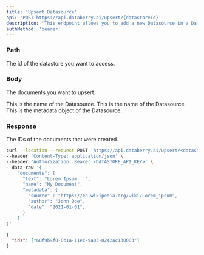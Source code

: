 ```yaml
---
title: 'Upsert Datasource'
api: 'POST https://api.databerry.ai/upsert/{datastoreId}'
description: 'This endpoint allows you to add a new Datasource in a Datastore'
authMethod: 'bearer'
---
```


### Path

<ParamField path="datastoreId" type="string" required>
  The id of the datastore you want to access.
</ParamField>

### Body

<ParamField path="documents" type="array" required>
  
<Expandable title="Toggle object" defaultOpen>

The documents you want to upsert.

<ParamField body="text" type="string" required>
  This is the name of the Datasource.
</ParamField>

<ParamField body="name" type="string">
  This is the name of the Datasource.
</ParamField>

<ParamField body="metadata" type="JSON or null">
  This is the metadata object of the Datasource.
</ParamField>

</Expandable>

</ParamField>

### Response

<ResponseField name="ids" type="array of string">
  The IDs of the documents that were created.
</ResponseField>

<RequestExample>

```bash Example Request
curl --location --request POST 'https://api.databerry.ai/upsert/<datastoreId>' \
--header 'Content-Type: application/json' \
--header 'Authorization: Bearer <DATASTORE_API_KEY>' \
--data-raw '{
    "documents": [
      "text": "Lorem Ipsum...",
      "name": "My Document",
      "metadata": {
        "source" : "https://en.wikipedia.org/wiki/Lorem_ipsum",
        "author": "John Doe",
        "date": "2021-01-01",
      }
    ]
}'
```

</RequestExample>

<ResponseExample>

```json Response
{
  "ids": ["60f9b9f0-0b1a-11ec-9a03-0242ac130003"]
}
```

</ResponseExample>

